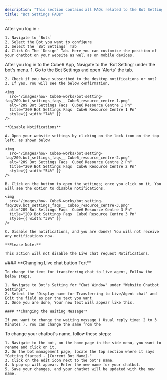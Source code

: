 ```yaml
---
description: "This section contains all FAQs related to the Bot Settings."
title: "Bot Settings FAQs"
---
```


<AccordionGroup>
  <Accordion title="How to change bot's position on website">
    After you log in :

    1. Navigate to `Bots`
    2. Select the Bot you want to configure
    3. Select the `Bot Settings` Tab
    4. Click On The `Design` Tab. Here you can customize the position of your chatbot on your website as well as on mobile devices.
  </Accordion>
  <Accordion title="How to disable desktop notifications">
    After you log in to the  Cube6 App, Navigate to the `Bot Setting` under the bot's menu.  1. Go to the Bot Settings and open `Alerts` the tab.

    2. Check if you have subscribed to the desktop notifications or not?
    3. If yes, You will see the below confirmation.

    <img
      src="/images/how- Cube6-works/bot-setting-faq/209.bot_settings_faqs__ Cube6_resource_centre-1.png"
      alt="209 Bot Settings Faqs  Cube6 Resource Centre 1 Pn"
      title="209 Bot Settings Faqs  Cube6 Resource Centre 1 Pn"
      style={{ width:"74%" }}
    />

    **Disable Notifications**

    A. Open your website settings by clicking on the lock icon on the top left, as shown below

    <img
      src="/images/how- Cube6-works/bot-setting-faq/209.bot_settings_faqs__ Cube6_resource_centre-2.png"
      alt="209 Bot Settings Faqs  Cube6 Resource Centre 2 Pn"
      title="209 Bot Settings Faqs  Cube6 Resource Centre 2 Pn"
      style={{ width:"54%" }}
    />

    B. Click on the button to open the settings; once you click on it, You will see the option to disable notifications.

    <img
      src="/images/how- Cube6-works/bot-setting-faq/209.bot_settings_faqs__ Cube6_resource_centre-3.png"
      alt="209 Bot Settings Faqs  Cube6 Resource Centre 3 Pn"
      title="209 Bot Settings Faqs  Cube6 Resource Centre 3 Pn"
      style={{ width:"39%" }}
    />

    C. Disable the notifications, and you are done\! You will not receive any notifications now.

    **Please Note:**

    This action will not disable the Live chat request Notifications.
  </Accordion>
  <Accordion title='How can we change the messaging shown when customers click the "talk to live agent"?'>
    #### **Changing Live chat button Text**

    To change the text for transferring chat to live agent, Follow the below steps.

    1. Navigate to Bot's Setting for "Chat Window" under "Website Chatbot Settings".
    2. Select the "Display name for Transferring to Live/Agent chat" and Edit the field as per the text you want
    3. Once you are done, Your new text will appear like this.

    #### **Changing the Waiting Message**

    If you want to change the waiting message ( Usual reply time: 2 to 3 Minutes ), You can change the same from the
  </Accordion>
  <Accordion title="How can I edit name of my chatbot?">
    To change your chatbot's name, follow these steps:

    1. Navigate to the bot, on the home page in the side menu, you want to rename and click on it.
    2. On the bot management page, locate the top section where it says "Getting Started - [Current Bot Name]."
    3. Click on the edit icon next to the bot's name.
    4. A pop-up will appear. Enter the new name for your chatbot.
    5. Save your changes, and your chatbot will be updated with the new name.
  </Accordion>
</AccordionGroup>